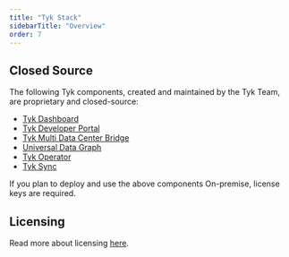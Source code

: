 ```yaml
---
title: "Tyk Stack"
sidebarTitle: "Overview"
order: 7
---
```



<OssProductListInclude/>

## Closed Source

The following Tyk components, created and maintained by the Tyk Team, are proprietary and closed-source:

* [Tyk Dashboard](/tyk-dashboard)
* [Tyk Developer Portal](/tyk-developer-portal)
* [Tyk Multi Data Center Bridge](/tyk-multi-data-centre)
* [Universal Data Graph](/universal-data-graph)
* [Tyk Operator](/api-management/automations#what-is-tyk-operator)
* [Tyk Sync](/api-management/automations#synchronize-tyk-environment-with-github-repository)

If you plan to deploy and use the above components On-premise, license keys are required.

## Licensing
Read more about licensing [here](/apim#licensing).